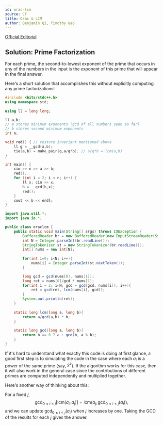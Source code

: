 ```yaml
---
id: orac-lcm
source: CF
title: Orac & LCM
author: Benjamin Qi, Timothy Gao
---
```


[Official Editorial](https://codeforces.com/blog/entry/77284)

## Solution: Prime Factorization

For each prime, the second-to-lowest exponent of the prime that occurs in any of the numbers in the input is the exponent of this prime that will appear in the final answer. 

Here's a short solution that accomplishes this without explicitly computing any prime factorizations!

<LanguageSection>
<CPPSection>

```cpp
#include <bits/stdc++.h>
using namespace std;
 
using ll = long long;

ll a,b; 
// a stores minimum exponents (gcd of all numbers seen so far)
// b stores second minimum exponents
int n;

void red() { // restore invariant mentioned above
	ll g = __gcd(a,b);
	tie(a,b) = make_pair(g,a/g*b); // a/g*b = lcm(a,b)
}

int main() {
	cin >> n >> a >> b;
	red();
	for (int i = 2; i < n; i++) {
		ll x; cin >> x; 
		b = __gcd(b,x);
		red();
	}
	cout << b << endl;
}
```

</CPPSection>

<JavaSection>

```java
import java.util.*;
import java.io.*;

public class oraclcm {
	public static void main(String[] args) throws IOException {
		BufferedReader br = new BufferedReader(new InputStreamReader(System.in));
		int N = Integer.parseInt(br.readLine());
		StringTokenizer st = new StringTokenizer(br.readLine());
		int[] nums = new int[N];
		
		for(int i=0; i<N; i++){
			nums[i] = Integer.parseInt(st.nextToken());
		}

		long gcd = gcd(nums[0], nums[1]);
		long ret = nums[0]/gcd * nums[1];
		for(int i = 2; i<N; gcd = gcd(gcd, nums[i]), i++){
			ret = gcd(ret, lcm(nums[i], gcd));
		}
		System.out.println(ret);
	}
	
	static long lcm(long a, long b){
		return a/gcd(a,b) * b;
	}      
	
	static long gcd(long a, long b){
		return b == 0 ? a : gcd(b, a % b);
	}
}
```

</JavaSection>
</LanguageSection>

If it's hard to understand what exactly this code is doing at first glance, a good first step is to simulating the code in the case where each $a_i$ is a power of the same prime (say, $2^k$). If the algorithm works for this case, then it will also work in the general case since the contributions of different primes are computed independently and multiplied together.

<!-- the GCD function is [multiplicative](https://en.wikipedia.org/wiki/Multiplicative_function). -->

Here's another way of thinking about this:

For a fixed $j$, 
$$
\gcd_{0\le i<j}\left[\text{lcm}(a_i,a_j)\right]=\text{lcm}(a_j,\gcd_{0\le i<j}(a_i)),
$$
and we can update $\gcd_{0\le i<j}(a_i)$ when $j$ increases by one. Taking the GCD of the results for each $j$ gives the answer.
